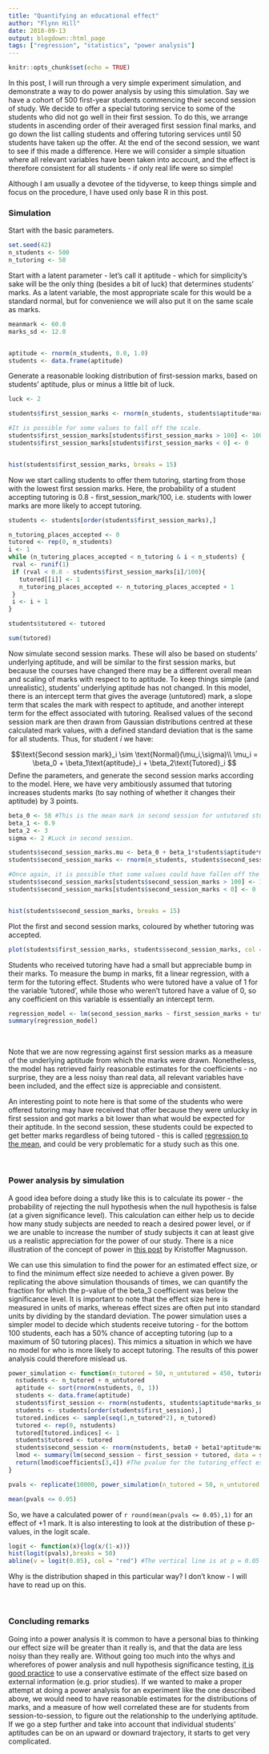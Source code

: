 ```yaml
---
title: "Quantifying an educational effect"
author: "Flynn Hill"
date: 2018-09-13
output: blogdown::html_page
tags: ["regression", "statistics", "power analysis"]
---
```


```r
knitr::opts_chunk$set(echo = TRUE)
```

In this post, I will run through a very simple experiment simulation, and demonstrate a way to do power analysis by using this simulation. Say we have a cohort of 500 first-year students commencing their second session of study. We decide to offer a special tutoring service to some of the students who did not go well in their first session. To do this, we arrange students in ascending order of their averaged first session final marks, and go down the list calling students and offering tutoring services until 50 students have taken up the offer. At the end of the second session, we want to see if this made a difference. Here we will consider a simple situation where all relevant variables have been taken into account, and the effect is therefore consistent for all students - if only real life were so simple!

Although I am usually a devotee of the tidyverse, to keep things simple and focus on the procedure, I have used only base R in this post.

### Simulation

Start with the basic parameters.

```r
set.seed(42)
n_students <- 500
n_tutoring <- 50
```


Start with a latent parameter - let's call it aptitude - which for simplicity's sake will be the only thing (besides a bit of luck) that determines students' marks. As a latent variable, the most appropriate scale for this would be a standard normal, but for convenience we will also put it on the same scale as marks.

```r
meanmark <- 60.0
marks_sd <- 12.0


aptitude <- rnorm(n_students, 0.0, 1.0)
students <- data.frame(aptitude)

```



Generate a reasonable looking distribution of first-session marks, based on students' aptitude, plus or minus a little bit of luck. 

```r

luck <- 2

students$first_session_marks <- rnorm(n_students, students$aptitude*marks_sd + meanmark, luck)

#It is possible for some values to fall off the scale.
students$first_session_marks[students$first_session_marks > 100] <- 100
students$first_session_marks[students$first_session_marks < 0] <- 0


hist(students$first_session_marks, breaks = 15)

```

Now we start calling students to offer them tutoring, starting from those with the lowest first session marks. Here, the probability of a student accepting tutoring is 0.8 - first_session_mark/100, i.e. students with lower marks are more likely to accept tutoring.

```r

students <- students[order(students$first_session_marks),]

n_tutoring_places_accepted <- 0
tutored <- rep(0, n_students)
i <- 1
while (n_tutoring_places_accepted < n_tutoring & i < n_students) {
 rval <- runif(1) 
 if (rval < 0.8 - students$first_session_marks[i]/100){
   tutored[[i]] <- 1
   n_tutoring_places_accepted <- n_tutoring_places_accepted + 1
 }
 i <- i + 1
}

students$tutored <- tutored

sum(tutored)

```

Now simulate second session marks. These will also be based on students' underlying aptitude, and will be similar to the first session marks, but because the courses have changed there may be a different overall mean and scaling of marks with respect to to aptitude. To keep things simple (and unrealistic), students' underlying aptitude has not changed. In this model, there is an intercept term that gives the average (untutored) mark, a slope term that scales the mark with respect to aptitude, and another interept term for the effect associated with tutoring. Realised values of the second session mark are then drawn from Gaussian distributions centred at these calculated mark values, with a defined standard deviation that is the same for all students. Thus, for student $i$ we have:

$$\text{Second session mark}_i \sim \text{Normal}(\mu_i,\sigma)\\ \mu_i = \beta_0 + \beta_1\text{aptitude}_i + \beta_2\text{Tutored}_i $$
Define the parameters, and generate the second session marks according to the model. Here, we have very ambitiously assumed that tutoring increases students marks (to say nothing of whether it changes their aptitude) by 3 points.

```r
beta_0 <- 58 #This is the mean mark in second session for untutored students
beta_1 <- 0.9
beta_2 <- 3
sigma <- 2 #Luck in second session.

students$second_session_marks.mu <- beta_0 + beta_1*students$aptitude*marks_sd + beta_2*students$tutored
students$second_session_marks <- rnorm(n_students, students$second_session_marks.mu, sigma)

#Once again, it is possible that some values could have fallen off the scale, and this is one simple way to fix that:
students$second_session_marks[students$second_session_marks > 100] <- 100
students$second_session_marks[students$second_session_marks < 0] <- 0


hist(students$second_session_marks, breaks = 15)

```

Plot the first and second session marks, coloured by whether tutoring was accepted.

```r

plot(students$first_session_marks, students$second_session_marks, col = factor(students$tutored, levels = c(0,1)))

```

Students who received tutoring have had a small but appreciable bump in their marks. To measure the bump in marks, fit a linear regression, with a term for the tutoring effect. Students who were tutored have a value of 1 for the variable 'tutored', while those who weren't tutored have a value of 0, so any coefficient on this variable is essentially an intercept term.

```r
regression_model <- lm(second_session_marks ~ first_session_marks + tutored, data = students)
summary(regression_model)
```

\  

Note that we are now regressing against first session marks as a measure of the underlying aptitude from which the marks were drawn. Nonetheless, the model has retrieved fairly reasonable estimates for the coefficients - no surprise, they are a less noisy than real data, all relevant variables have been included, and the effect size is appreciable and consistent.

An interesting point to note here is that some of the students who were offered tutoring may have received that offer because they were unlucky in first session and got marks a bit lower than what would be expected for their aptitude. In the second session, these students could be expected to get better marks regardless of being tutored - this is called [regression to the mean](https://en.wikipedia.org/wiki/Regression_toward_the_mean), and could be very problematic for a study such as this one.


\  

### Power analysis by simulation

A good idea before doing a study like this is to calculate its power - the probability of rejecting the null hypothesis when the null hypothesis is false (at a given significance level). This calculation can either help us to decide how many study subjects are needed to reach a desired power level, or if we are unable to increase the number of study subjects it can at least give us a realistic appreciation for the power of our study. There is a nice illustration of the concept of power in [this post](http://rpsychologist.com/d3/NHST/) by Kristoffer Magnusson.



We can use this simulation to find the power for an estimated effect size, or to find the minimum effect size needed to achieve a given power. By replicating the above simulation thousands of times, we can quantify the fraction for which the p-value of the beta_3 coefficient was below the significance level. It is important to note that the effect size here is measured in units of marks, whereas effect sizes are often put into standard units by dividing by the standard deviation. The power simulation uses a simpler model to decide which students receive tutoring - for the bottom 100 students, each has a 50% chance of accepting tutoring (up to a maximum of 50 tutoring places). This mimics a situation in which we have no model for who is more likely to accept tutoring. The results of this power analysis could therefore mislead us.



```r

power_simulation <- function(n_tutored = 50, n_untutored = 450, tutoring_effect, sigma_secondsession, beta0 = 58, beta1 = 0.9, marks_sd = 12){
  nstudents <- n_tutored + n_untutored 
  aptitude <- sort(rnorm(nstudents, 0, 1))
  students <- data.frame(aptitude)
  students$first_session <- rnorm(nstudents, students$aptitude*marks_sd + 60, 2)
  students <- students[order(students$first_session),]
  tutored.indices <- sample(seq(1,n_tutored*2), n_tutored)
  tutored <- rep(0, nstudents)
  tutored[tutored.indices] <- 1
  students$tutored <- tutored
  students$second_session <- rnorm(nstudents, beta0 + beta1*aptitude*marks_sd + tutoring_effect*students$tutored, sigma_secondsession)
  lmod <- summary(lm(second_session ~ first_session + tutored, data = students))
  return(lmod$coefficients[3,4]) #The pvalue for the tutoring_effect estimate.
}

pvals <- replicate(10000, power_simulation(n_tutored = 50, n_untutored = 450, tutoring_effect = 1, sigma_secondsession = 2))

mean(pvals <= 0.05)


```


So, we have a calculated power of `r round(mean(pvals <= 0.05),1)` for an effect of +1 mark. It is also interesting to look at the distribution of these p-values, in the logit scale.

```r

logit <- function(x){log(x/(1-x))}
hist(logit(pvals),breaks = 50)
abline(v = logit(0.05), col = "red") #The vertical line is at p = 0.05
```

Why is the distribution shaped in this particular way? I don't know - I will have to read up on this.

\ 

### Concluding remarks


Going into a power analysis it is common to have a personal bias to thinking our effect size will be greater than it really is, and that the data are less noisy than they really are. Without going too much into the whys and wherefores of power analysis and null hypothesis significance testing, [it is good practice](http://www.stat.columbia.edu/~gelman/research/published/PPS551642_REV2.pdf) to use a conservative estimate of the effect size based on external information (e.g. prior studies). If we wanted to make a proper attempt at doing a power analysis for an experiment like the one described above, we would need to have reasonable estimates for the distributions of marks, and a measure of how well correlated these are for students from session-to-session, to figure out the relationship to the underlying aptitude. If we go a step further and take into account that individual students' aptitudes can be on an upward or downard trajectory, it starts to get very complicated.



\  

